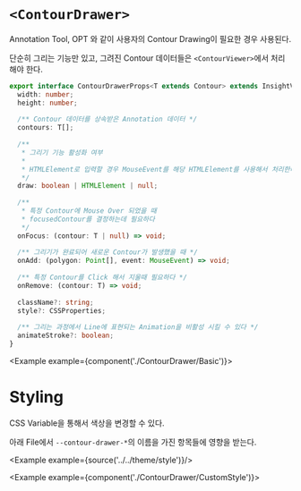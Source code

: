 
# `<ContourDrawer>`

Annotation Tool, OPT 와 같이 사용자의 Contour Drawing이 필요한 경우 사용된다.

단순히 그리는 기능만 있고, 그려진 Contour 데이터들은 `<ContourViewer>`에서 처리해야 한다.

```ts
export interface ContourDrawerProps<T extends Contour> extends InsightViewerGuestProps {
  width: number;
  height: number;
  
  /** Contour 데이터를 상속받은 Annotation 데이터 */
  contours: T[];
  
  /**
   * 그리기 기능 활성화 여부
   *
   * HTMLElement로 입력할 경우 MouseEvent를 해당 HTMLElement를 사용해서 처리한다
   */
  draw: boolean | HTMLElement | null;
  
  /**
   * 특정 Contour에 Mouse Over 되었을 때
   * focusedContour를 결정하는데 필요하다
   */
  onFocus: (contour: T | null) => void;
  
  /** 그리기가 완료되어 새로운 Contour가 발생했을 때 */
  onAdd: (polygon: Point[], event: MouseEvent) => void;
  
  /** 특정 Contour를 Click 해서 지울때 필요하다 */
  onRemove: (contour: T) => void;
  
  className?: string;
  style?: CSSProperties;
  
  /** 그리는 과정에서 Line에 표현되는 Animation을 비활성 시킬 수 있다 */
  animateStroke?: boolean;
}
```

<Example example={component('./ContourDrawer/Basic')}>
  <InsightViewerPreview height={720}/>
</Example>

# Styling

CSS Variable을 통해서 색상을 변경할 수 있다.

아래 File에서 `--contour-drawer-*`의 이름을 가진 항목들에 영향을 받는다.

<Example example={source('../../theme/style')}/>

<Example example={component('./ContourDrawer/CustomStyle')}>
  <InsightViewerPreview height={720}/>
</Example>